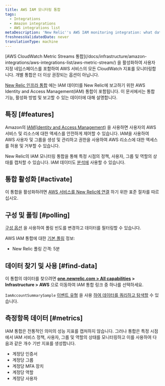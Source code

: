 ```yaml
---
title: AWS IAM 모니터링 통합
tags:
  - Integrations
  - Amazon integrations
  - AWS integrations list
metaDescription: 'New Relic''s AWS IAM monitoring integration: what data it reports, and how to enable it.'
freshnessValidatedDate: never
translationType: machine
---
```


<Callout variant="important">
  [AWS CloudWatch Metric Streams 통합](/docs/infrastructure/amazon-integrations/aws-integrations-list/aws-metric-stream/) 을 활성화하여 사용자 지정 네임스페이스를 포함하여 AWS 서비스의 모든 CloudWatch 지표를 모니터링합니다. 개별 통합은 더 이상 권장되는 옵션이 아닙니다.
</Callout>

[New Relic 인프라 통합](/docs/infrastructure/integrations-getting-started/getting-started/introduction-infrastructure-integrations) 에는 IAM 데이터를 New Relic에 보고하기 위한 AWS Identity and Access Management(IAM) 통합이 포함됩니다. 이 문서에서는 통합 기능, 활성화 방법 및 보고할 수 있는 데이터에 대해 설명합니다.

## 특징 [#features]

Amazon의 [IAM(Identity and Access Management)](https://aws.amazon.com/iam/) 을 사용하면 사용자의 AWS 서비스 및 리소스에 대한 액세스를 안전하게 제어할 수 있습니다. IAM을 사용하여 AWS 사용자 및 그룹을 생성 및 관리하고 권한을 사용하여 AWS 리소스에 대한 액세스를 허용 및 거부할 수 있습니다.

New Relic의 IAM 모니터링 통합을 통해 특정 시점의 정책, 사용자, 그룹 및 역할의 상태를 캡처할 수 있습니다. IAM 데이터도 [분석에](/docs/infrastructure/infrastructure-integrations/getting-started/connect-aws-integrations-infrastructure#insights) 사용할 수 있습니다.

## 통합 활성화 [#activate]

이 통합을 활성화하려면 [AWS 서비스를 New Relic에 연결](/docs/infrastructure/infrastructure-integrations/getting-started/connect-aws-integrations-infrastructure) 하기 위한 표준 절차를 따르십시오.

## 구성 및 폴링 [#polling]

[구성 옵션](/docs/integrations/new-relic-integrations/getting-started/configure-polling-frequency-data-collection-cloud-integrations) 을 사용하여 폴링 빈도를 변경하고 데이터를 필터링할 수 있습니다.

AWS IAM 통합에 대한 [기본 폴링](/docs/infrastructure/amazon-integrations/aws-integrations-list/aws-polling-intervals-infrastructure-integrations) 정보:

* New Relic 폴링 간격: 5분

## 데이터 찾기 및 사용 [#find-data]

이 통합의 데이터를 찾으려면 <DNT>**[one.newrelic.com > All capabilities](https://one.newrelic.com/all-capabilities) > Infrastructure > AWS**</DNT> 으로 이동하여 IAM 통합 링크 중 하나를 선택하세요.

`IamAccountSummarySample` [이벤트 유형](/docs/data-apis/understand-data/new-relic-data-types/#event-data) 을 사용 [하여 데이터를 쿼리하고 탐색할](/docs/using-new-relic/data/understand-data/query-new-relic-data) 수 있습니다.

## 측정항목 데이터 [#metrics]

IAM 통합은 전통적인 의미의 성능 지표를 캡처하지 않습니다. 그러나 통합은 특정 시점에서 IAM 서비스 정책, 사용자, 그룹 및 역할의 상태를 모니터링하고 이를 사용하여 다음과 같은 개수 기반 지표를 생성합니다.

* 계정당 인증서
* 계정당 그룹
* 계정당 MFA 장치
* 계정당 역할
* 계정당 사용자
